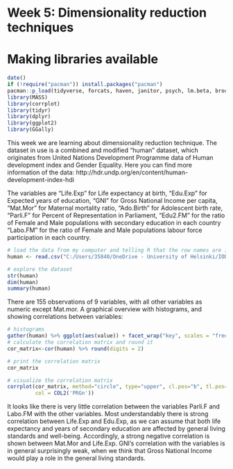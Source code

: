 # Week 5: Dimensionality reduction techniques

# Making libraries available
```r
date()
if (!require("pacman")) install.packages("pacman") 
pacman::p_load(tidyverse, forcats, haven, janitor, psych, lm.beta, broom, writexl,sjstats, knitr, pwr, corrplot, tidyr, dplyr, ggplot2, GGally)
library(MASS)
library(corrplot)
library(tidyr)
library(dplyr)
library(ggplot2)
library(GGally)
```

This week we are learning about dimensionality reduction technique. The dataset in use is a combined and modified "human" dataset, which originates from United Nations Development Programme data of Human development index and Gender Equality. Here you can find more information of the data: http://hdr.undp.org/en/content/human-development-index-hdi

The variables are 
"Life.Exp" for Life expectancy at birth,
"Edu.Exp" for Expected years of education,
"GNI" for Gross National Income per capita,
"Mat.Mor" for Maternal mortality ratio,
"Ado.Birth" for Adolescent birth rate, 
"Parli.F" for Percent of Representation in Parliament, 
"Edu2.FM" for the ratio of Female and Male populations with secondary education in each country
"Labo.FM" for the  ratio of Female and Male populations labour force participation in each country. 
```r
# load the data from my computer and telling R that the row names are in the first column
human <- read.csv("C:/Users/35840/OneDrive - University of Helsinki/IODS/IODS-project/data/human.csv", row.names = 1)

# explore the dataset
str(human)
dim(human)
summary(human)
```

There are 155 observations of 9 variables, with all other variables as numeric except Mat.mor. 
A graphical overview with histograms, and showing correlations between variables:
```r
# histograms
gather(human) %>% ggplot(aes(value)) + facet_wrap("key", scales = "free") + geom_histogram()
# calculate the correlation matrix and round it
cor_matrix<-cor(human) %>% round(digits = 2)

# print the correlation matrix
cor_matrix

# visualize the correlation matrix
corrplot(cor_matrix, method="circle", type="upper", cl.pos="b", tl.pos="d", tl.cex = 0.6,
         col = COL2('PRGn'))
```

It looks like there is very little correlation between the variables Parli.F and Labo.FM with the other variables. Most understandably there is strong correlation between Life.Exp and Edu.Exp, as we can assume that both life expectancy and years of secondary education are affected by general living standards and well-being. Accordingly, a strong negative correlation is shown between Mat.Mor and Life.Exp. GNI's correlation with the variables is in general surprisingly weak, when we think that Gross National Income would play a role in the general living standards.
